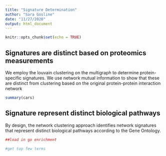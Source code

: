 ```yaml
---
title: "Signature Determination"
author: "Sara Gosline"
date: "11/27/2020"
output: html_document
---
```


```r
knitr::opts_chunk$set(echo = TRUE)
```

## Signatures are distinct based on proteomics measurements

We employ the louvain clustering on the multigraph to determine protein-specific signatures. We use network mutual information to show that these are distinct from clustering based on the original protein-protein interaction network


```r
summary(cars)
```

## Signature represent distinct biological pathways

By design, the network clustering approach identifies network signatures that represent distinct biological pathways according to the Gene Ontology.


```r
##load in go enrichment

#get top few terms

```

